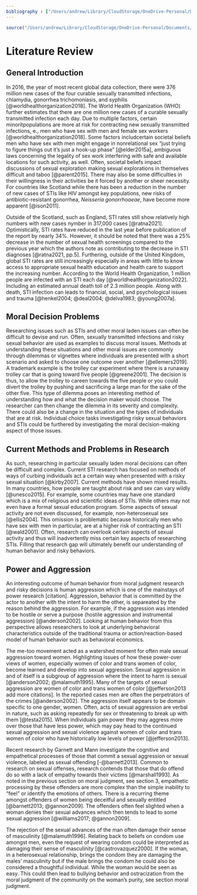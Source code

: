 ```yaml
---
bibliography : ["/Users/andrew/Library/CloudStorage/OneDrive-Personal/Documents/1_UoE/Research/PhD/Dissertation/References/references.json"]
---
```

```r
source("/Users/andrew/Library/CloudStorage/OneDrive-Personal/Documents/1_UoE/Research/PhD/Dissertation/R/indexfile.R")
```

# Literature Review

## General Introduction

In 2016, the year of most recent global data collection, there were 376 million new cases of the four curable sexually transmitted infections, chlamydia, gonorrhea trichomoniasis, and syphilis [@worldhealthorganization2018]. The World Health Organization (WHO) further estimates that there are one million new cases of a curable sexually transmitted infection each day. Due to multiple factors, certain minoritpopulations are more at risk for contracting new sexually transmitted infections, e., men who have sex with men and female sex workers [@worldhealthorganization2018].  Some factors includcertain societal beliefs men who have sex with men might engage in nonrelational sex "just trying to figure things out it's just a hook-up phase" [@elder2015a], ambiguous laws concerning the legality of sex work interfering with safe and available locations for such activity, as well. Often, societal beliefs impact discussions of sexual exploration making sexual explorations in themselves difficult and taboo [@parent2015]. There may also be some difficulties in their willingness in their activities be it forced by another or sheer necessity. For countries like Scotland while there has been a reduction in the number of new cases of STIs like HIV amongst key populations, new risks of antibiotic-resistant gonorrhea, _Neisseria gonorrhoaeae_, have become more apparent [@ison2011].

Outside of the Scotland, such as England, STI rates still show relatively high numbers with new cases nymber in 317,000 cases [@ratna2021]. Optimistically, STI rates have reduced in the last year before publication of the report by nearly 34%. However, it should be noted that there was a 25% decrease in the number of sexual health screenings compared to the previous year which the authors note as contributing to the decrease in STI diagnoses [@ratna2021, pp.5]. Furthering, outside of the United Kingdom, global STI rates are still increasingly especially in areas with little to know access to appropriate sexual health education and health care to support the increasing number. According to the World Health Organization, 1 million people are infected with an STI each day [@worldhealthorganization2022]. Including an estimated annual death toll of 2.3 million people. Along with death, STI infection can leads to financial, social, and psychological issues and trauma [@henkel2004; @deal2004; @delva1983; @young2007a]. 

## Moral Decision Problems

Researching issues such as STIs and other moral laden issues can often be difficult to devise and run. Often, sexually transmitted infections and risky sexual behavior are used as examples to discuss moral issues. Methods at understanding these situations and other moral issues are commonly through dilemmas or vignettes where individuals are presented with a short scenario and asked to choose one outcome over another [@ellemers2019]. A trademark example is the trolley car experiment where there is a runaway trolley car that is going toward five people [@greene2001]. The decision is thus, to allow the trolley to careen towards the five people or you could divert the trolley by pushing and sacrificing a large man for the sake of the other five. This type of dilemma poses an interesting method of understanding how and what the decision maker would choose. The researcher can then change the dilemma in its severity and complexity. There could also be a change in the situation and the types of individuals that are at risk. Individual choice tasks investigating risky sexual behaviors and STIs could be furthered by investigating the moral decision-making aspect of those issues.

## Current Methods and Problems in Research

As such, researching in particular sexually laden moral decisions can often be difficult and complex. Current STI research has focused on methods of ways of curbing individuals act a certain way when presented with a risky sexual situation [@kirby2007]. Current methods have shown mixed results. In many countries, how people are taught about risk and sex can vary wildly [@unesco2015]. For example, some countries may have one standard which is a mix of religious and scientific ideas of STIs. While others may not even have a formal sexual education program. Some aspects of sexual activity are not even discussed, for example, non-heterosexual sex [@ellis2004]. This omission is problematic because historically men who have sex with men in particular, are at a higher risk of contracting an STI [@wald2001]. Often, research can overlook certain aspects of sexual activity and thus will inadvertently miss certain key aspects of researching STIs. Filling that research gap will ultimately benefit our understanding of human behavior and risky behaviors. 

## Power and Aggression

An interesting outcome of human behavior from moral judgment research and risky decisions is human aggression which is one of the mainstays of power research [citation].  Aggression, behavior that is committed by the actor to another with the intent to harm the other, is separeated by the reason behind the aggression. For example, if the aggression was intended to be hostile or serve a purpose (hostile aggression and instrumental aggression) [@anderson2002]. Looking at human behavior from this perspective allows researchers to look at underlying behavioral characteristics outside of the traditional trauma or action/reaction-based model of human behavior such as behavioral economics. <!-- Relook at this sentence to better explain what I mean by this --->

The me-too movement acted as a watershed moment for often male sexual aggression toward women. Highlighting issues of how these power-over views of women, especially women of color and trans women of color, become learned and develop into sexual aggression. Sexual aggression in and of itself is a subgroup of aggression where the intent to harm is sexual [@anderson2002; @malamuth1995]. Many of the targets of sexual aggression are women of color and trans women of color [@jefferson2013 add more citations]. In the reported cases men are often the perpetrators of the crimes [@anderson2002]. The aggression itself appears to be domain specific to one gender, women. Often, acts of sexual aggression are verbal in nature, such as asking repeatedly for sex or threatening to break up with them [@testa2015]. When individuals gain power they may aggress more over those that have less power, which may pay head to the continued sexual aggression and sexual violence against women of color and trans women of color who have historically low levels of power [@jefferson2013]. <!-- add more information and citations -->

Recent research by Garnett and Mann investigate the cognitive and empathetical processes of those that commit a sexual aggression or sexual violence, labeled as sexual offending [-@barnett2013]. Common to research on sexual offenses, research contends that those that do offend do so with a lack of empathy towards their victims [@marshall1993]. As noted in the previous section on moral judgment, see section 3, empathetic processing by these offenders are more complex than the simple inability to "feel" or identify the emotions of others. There is a recurring theme amongst offenders of women being deceitful and sexually entitled [@barnett2013; @gannon2009]. The offenders often feel slighted when a woman denies their sexual advances which then tends to lead to some sexual aggression [@williams2017; @gannon2009].

The rejection of the sexual advances of the man often damage their sense of masculinity [@malamuth1996]. Relating back to beliefs on condom use amongst men, even the request of wearing condom could be interpreted as damaging their sense of masculinity [@castrovazquez2000]. If the woman, in a heterosexual relationship, brings the condom they are damaging the males' masculinity but if the male brings the condom he could also be considered a thoughtful individual. While the woman would be seen as easy. This could then lead to bullying behavior and ostracization from the moral judgment of the community on the woman's purity, see section moral judgment.




<!-- In CNT, similar to the study of disgust association where some research suggests that inducing the disgust response to smell causes individuals to become more conservative against breaking moral norms [@tybur2009; @eskine2011; @horberg2009; @laakasuo2017]. Important to the present discussion on sexual judgment, research by Laakasuo and colleagues suggest that disgust is only predictive of sexual disgust [-@laakasuo2017]. From CNT, Anderson and Bushman developed the General Aggression Model [GAM] is a theoretical outline that combines multiple smaller domain specific theories on aggression like CNT [-@anderson2002]. The GAM has processes: inputs, routes, and outcomes of a social situation. The inputs separate into a person and situation centered inputs. The individual then has an internal examination of the person or situation, cognitions like affective processes, availability heuristics, theory of mind evaluations, scripts and schemata [@barnett2013; @kahneman1972; scripts and schemata citation]. Appraisal and a decision process are the last step in the GAM, where the individual evaluates the situation based on the inputs and routes. Anderson and Bushman contend that there are two types of outcomes, thoughtful and impulsive actions. Like the affective heuristic, the impulsive action is often fast and does not require as much deliberation. While the thoughtful action requires more time and evaluation of all the possible outcomes.

Scripts and schemata are key components of the GAM. Schema, more broadly than sexual schema, are cognitive compositions or structures that represent objects or ideas interconnected by their features [@dimaggio1997]. Multiple representations of schema and stereotypical event sequences are labelled as scripts [@abelson1981]. A classic example of a cognitive script is events surrounding reading the menu at a restaurant [@abelson1981]. An individual is at a restaurant and needs to order from the menu. However, they lost their reading glasses. As Abelson contends, the reader must infer what is needed in reading a menu, what occurs at a restaurant, and so on. The automatic process of schematic activation begins with certain key features of an object or event being noticed by the individual. For example, recognizing a tree one of the first features that are noticed that distinguishes a tree are the leaves. From the leaves, the bark is activated, and so on making up the concept of a tree.

Often aggression and discrimination can be understood through the schematic model. Media and social representations of individuals, especially men of color, have often made assumptions and portrayed them as violent and criminals. Currently a majority of US adults in a recent Pew Research Center poll report that race relations are currently worse, Black Americans and people of color in general report more cases of discrimination, and a majority say Black Americans in particular are treated unfairly by the police [@pewresearchcenter2019]. Aggression or discrimination is often the result of associating one group with negative connotations. For example, in the case of those that believe Black Americans are criminals they have through cognitive associations have related the schematic concept of criminal with the features/schema of what they believe is a Black American. The discrimination and aggression then occur through the GAM processes with negative actions being the outcome.-->